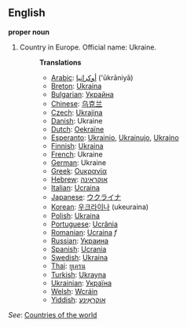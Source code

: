 ==English==

'''proper noun'''

# Country in Europe. Official name: Ukraine.
#:'''Translations'''
#:*[[Arabic]]: [[أوكرانيا]] ('ūkrāniyā)
#:*[[Breton]]: [[Ukraina]]
#:*[[Bulgarian]]: [[Украйна]]
#:*[[Chinese]]: [[乌克兰]]
#:*[[Czech]]: [[Ukrajina]]
#:*[[Danish]]: Ukraine
#:*[[Dutch]]: [[Oekraïne]]
#:*[[Esperanto]]: [[Ukrainio]], [[Ukrainujo]], [[Ukrajno]]
#:*[[Finnish]]: [[Ukraina]]
#:*[[French]]: Ukraine
#:*[[German]]: Ukraine
#:*[[Greek]]: [[Ουκρανία]]
#:*[[Hebrew]]: [[אוקראינה]]
#:*[[Italian]]: [[Ucraina]]
#:*[[Japanese]]: [[ウクライナ]]
#:*[[Korean]]: [[우크라이나]] (ukeuraina)
#:*[[Polish]]: [[Ukraina]]
#:*[[Portuguese]]: [[Ucrânia]]
#:*[[Romanian]]: [[Ucraina]] ''f''
#:*[[Russian]]: [[Украина]]
#:*[[Spanish]]: [[Ucrania]]
#:*[[Swedish]]: [[Ukraina]]
#:*[[Thai]]: [[ยูเครน]]
#:*[[Turkish]]: [[Ukrayna]]
#:*[[Ukrainian]]: [[Україна]]
#:*[[Welsh]]: [[Wcráin]]
#:*[[Yiddish]]: [[אוקראַינע]]

''See'': [[Countries of the world]]